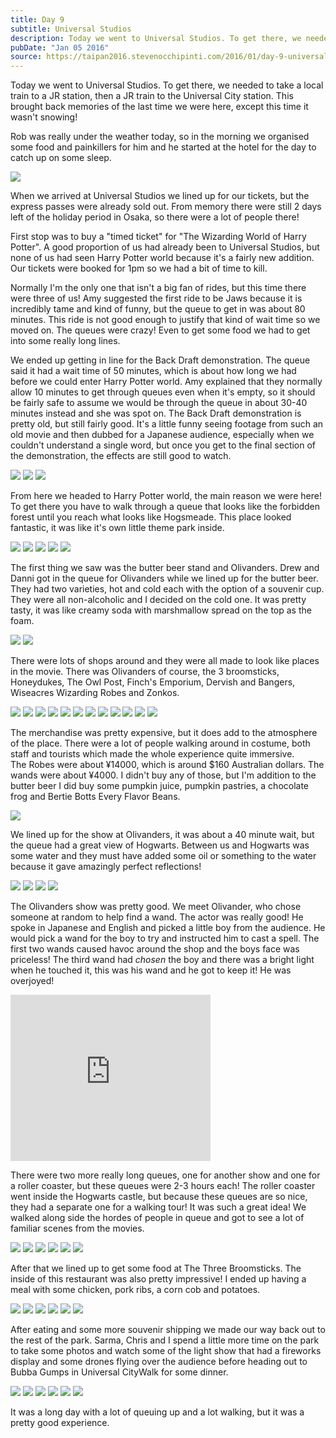 ```yaml
---
title: Day 9
subtitle: Universal Studios
description: Today we went to Universal Studios. To get there, we needed to take a local train to a JR station, then a JR train to the Universal City st...
pubDate: "Jan 05 2016"
source: https://taipan2016.stevenocchipinti.com/2016/01/day-9-universal-studios.html
---
```



Today we went to Universal Studios. To get there, we needed to take a local train to a JR station, then a JR train to the Universal City station. This brought back memories of the last time we were here, except this time it wasn't snowing!

Rob was really under the weather today, so in the morning we organised some food and painkillers for him and he started at the hotel for the day to catch up on some sleep.

<Img src="2015-taiwan-japan/meq0qvvrd8ttwtvrq0rb.jpg" />

When we arrived at Universal Studios we lined up for our tickets, but the express passes were already sold out. From memory there were still 2 days left of the holiday period in Osaka, so there were a lot of people there!

First stop was to buy a "timed ticket" for "The Wizarding World of Harry Potter". A good proportion of us had already been to Universal Studios, but none of us had seen Harry Potter world because it's a fairly new addition. Our tickets were booked for 1pm so we had a bit of time to kill.

Normally I'm the only one that isn't a big fan of rides, but this time there were three of us! Amy suggested the first ride to be Jaws because it is incredibly tame and kind of funny, but the queue to get in was about 80 minutes. This ride is not good enough to justify that kind of wait time so we moved on. The queues were crazy! Even to get some food we had to get into some really long lines.

We ended up getting in line for the Back Draft demonstration. The queue said it had a wait time of 50 minutes, which is about how long we had before we could enter Harry Potter world. Amy explained that they normally allow 10 minutes to get through queues even when it's empty, so it should be fairly safe to assume we would be through the queue in about 30-40 minutes instead and she was spot on. The Back Draft demonstration is pretty old, but still fairly good. It's a little funny seeing footage from such an old movie and then dubbed for a Japanese audience, especially when we couldn't understand a single word, but once you get to the final section of the demonstration, the effects are still good to watch.

<Grid>
  <Img src="2015-taiwan-japan/actpsmzlqjo6haiaruao.jpg" />
  <Img src="2015-taiwan-japan/iuteblyacabzmxmage1w.jpg" />
  <Img src="2015-taiwan-japan/ud26jlqx5utkuxnqvbry.jpg" />
</Grid>

From here we headed to Harry Potter world, the main reason we were here! To get there you have to walk through a queue that looks like the forbidden forest until you reach what looks like Hogsmeade. This place looked fantastic, it was like it's own little theme park inside.

<Grid>
  <Img src="2015-taiwan-japan/aqc2rwg1ikqts668rt6n.jpg" />
  <Img src="2015-taiwan-japan/zyiffeegqxjfln5fg7nz.jpg" />
  <Img src="2015-taiwan-japan/xqunu2xerlbpa7zv7zij.jpg" />
  <Img src="2015-taiwan-japan/l4oitdmp5ijea8nychq2.jpg" />
  <Img src="2015-taiwan-japan/xfaavzsv0fitq859qnlo.jpg" />
</Grid>

The first thing we saw was the butter beer stand and Olivanders. Drew and Danni got in the queue for Olivanders while we lined up for the butter beer.  
They had two varieties, hot and cold each with the option of a souvenir cup. They were all non-alcoholic and I decided on the cold one. It was pretty tasty, it was like creamy soda with marshmallow spread on the top as the foam.

<Grid>
  <Img src="2015-taiwan-japan/aweiz0f3btawbfzegwso.jpg" />
  <Img src="2015-taiwan-japan/ib6sucd0rb5xy3w1d6oc.jpg" />
</Grid>

There were lots of shops around and they were all made to look like places in the movie. There was Olivanders of course, the 3 broomsticks, Honeydukes, The Owl Post, Finch's Emporium, Dervish and Bangers, Wiseacres Wizarding Robes and Zonkos.

<Grid>
  <Img src="2015-taiwan-japan/srr18d2igaprov2mbtgn.jpg" />
  <Img src="2015-taiwan-japan/o8zes1nsvm413t35aiym.jpg" />
  <Img src="2015-taiwan-japan/uxxr3g6tvyxdbvsobmjc.jpg" />
  <Img src="2015-taiwan-japan/qxs8diw70h0rjvuckk0y.jpg" />
  <Img src="2015-taiwan-japan/pwrnms7qdew8agdceuc1.jpg" />
  <Img src="2015-taiwan-japan/sjadnw5bc8ulur7dqwzj.jpg" />
  <Img src="2015-taiwan-japan/qfzlbnndaynicj9sjuvw.jpg" />
</Grid>

<Grid>
  <Img src="2015-taiwan-japan/mtkf4coz08ibu6j6k2ut.jpg" />
  <Img src="2015-taiwan-japan/xhe7r4bu0t3oj0qukjdu.jpg" />
  <Img src="2015-taiwan-japan/ouhotcyzcoqeceo5ayyj.jpg" />
  <Img src="2015-taiwan-japan/vzk7spppp1wiuq6lqz59.jpg" />
  <Img src="2015-taiwan-japan/w3pawsyaata5ertfhjay.jpg" />
</Grid>

The merchandise was pretty expensive, but it does add to the atmosphere of the place. There were a lot of people walking around in costume, both staff and tourists which made the whole experience quite immersive.  
The Robes were about ¥14000, which is around $160 Australian dollars. The wands were about ¥4000. I didn't buy any of those, but I'm addition to the butter beer I did buy some pumpkin juice, pumpkin pastries, a chocolate frog and Bertie Botts Every Flavor Beans.

<Img src="2015-taiwan-japan/bo1jajjkkuux2nhshaht.jpg" />

We lined up for the show at Olivanders, it was about a 40 minute wait, but the queue had a great view of Hogwarts. Between us and Hogwarts was some water and they must have added some oil or something to the water because it gave amazingly perfect reflections!

<Grid>
  <Img src="2015-taiwan-japan/pyzewiypmoq3p7qiwxz5.jpg" />
  <Img src="2015-taiwan-japan/dft2cqiatgzkh1gyuybm.jpg" />
  <Img src="2015-taiwan-japan/lqqcjybuudvzmbx1yva0.jpg" />
  <Img src="2015-taiwan-japan/dohc0pgpyuyyrv20dbvt.jpg" />
</Grid>

The Olivanders show was pretty good. We meet Olivander, who chose someone at random to help find a wand. The actor was really good! He spoke in Japanese and English and picked a little boy from the audience. He would pick a wand for the boy to try and instructed him to cast a spell. The first two wands caused havoc around the shop and the boys face was priceless! The third wand had _chosen_ the boy and there was a bright light when he touched it, this was his wand and he got to keep it! He was overjoyed!

<iframe
  width="320"
  height="266"
  src="https://www.youtube.com/embed/iXC1Wa_vfwE"
  title="Olivanders"
  frameborder="0"
  allow="accelerometer; autoplay; clipboard-write; encrypted-media; gyroscope; picture-in-picture; web-share"
  allowfullscreen
></iframe>

There were two more really long queues, one for another show and one for a roller coaster, but these queues were 2-3 hours each! The roller coaster went inside the Hogwarts castle, but because these queues are so nice, they had a separate one for a walking tour! It was such a great idea! We walked along side the hordes of people in queue and got to see a lot of familiar scenes from the movies.

<Grid>
  <Img src="2015-taiwan-japan/bdex05iiwywcw5ctqtkj.jpg" />
  <Img src="2015-taiwan-japan/n7lfijvv4scj4mnmtffp.jpg" />
  <Img src="2015-taiwan-japan/ze0bqsobtgmbl625e3n9.jpg" />
  <Img src="2015-taiwan-japan/pn8eqasxih3jywbkwoxr.jpg" />
  <Img src="2015-taiwan-japan/jvmuxbz6mjtuujs7psr1.jpg" />
  <Img src="2015-taiwan-japan/pu035yt6ayfpfvb4qtr6.jpg" />
</Grid>

After that we lined up to get some food at The Three Broomsticks. The inside of this restaurant was also pretty impressive! I ended up having a meal with some chicken, pork ribs, a corn cob and potatoes.

<Grid>
  <Img src="2015-taiwan-japan/plm2yzs6pqqzn5pnuncd.jpg" />
  <Img src="2015-taiwan-japan/bhaqy3m2hvcbikr2ryax.jpg" />
  <Img src="2015-taiwan-japan/rpmszucpi10jssipvvrm.jpg" />
  <Img src="2015-taiwan-japan/fsa1gr83ulq2ddyrrn1a.jpg" />
  <Img src="2015-taiwan-japan/vd2qc4sbhmbnh6s5rtvd.jpg" />
  <Img src="2015-taiwan-japan/emq8nl5frwltefr7zokg.jpg" />
</Grid>

After eating and some more souvenir shipping we made our way back out to the rest of the park. Sarma, Chris and I spend a little more time on the park to take some photos and watch some of the light show that had a fireworks display and some drones flying over the audience before heading out to Bubba Gumps in Universal CityWalk for some dinner.

<Grid>
  <Img src="2015-taiwan-japan/cieytrwj5lwmebguepyd.jpg" />
  <Img src="2015-taiwan-japan/da9xdhja7jzxqgege99q.jpg" />
  <Img src="2015-taiwan-japan/tpobybnqdxrhvwzlvr9d.jpg" />
  <Img src="2015-taiwan-japan/viglp1f118dh4mfrcuor.jpg" />
  <Img src="2015-taiwan-japan/xgmhv1yn7wpzavvacoqu.jpg" />
  <Img src="2015-taiwan-japan/tjydza44whj5lgkeabyg.jpg" />
</Grid>

It was a long day with a lot of queuing up and a lot walking, but it was a pretty good experience.
